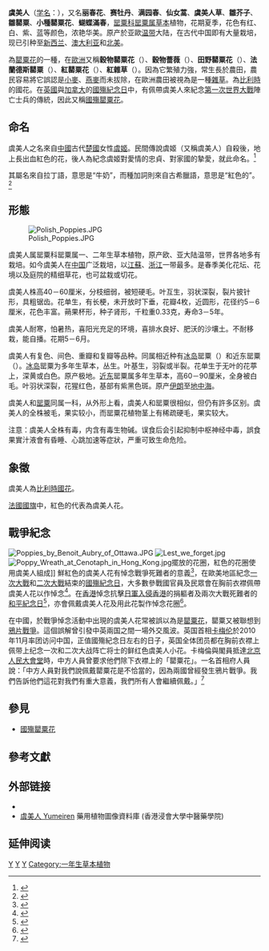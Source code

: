 {{noteTA
|G1=Unit
}}
{{otheruses|虞美人|other=本頁面的介紹是罂粟科植物，同名或類似名的其它條目描述}}
{{Speciesbox
| name = 虞美人
| image = Papaver rhoeas - Köhler–s Medizinal-Pflanzen-101.jpg
| image_caption = 《科勒藥用植物》(1897), <br />''Papaver rhoeas''
| genus = Papaver sect. Rhoeadium
| species =rhoeas
| authority = [[卡尔·林奈|L.]]<ref>{{cite book |last=Linné |first=Carl von |title=Species Plantarum |year=1753 |location=Stockholm |publisher=Laurentius Salvius |pages=507 |url=http://biodiversitylibrary.org/page/358526 |access-date=2016-11-17 |archive-date=2021-05-02 |archive-url=https://web.archive.org/web/20210502161958/https://www.biodiversitylibrary.org/page/358526 |dead-url=no }}</ref>
}}

'''虞美人'''（[[学名|学名]]：''{{lang|la|Papaver rhoeas}}''），又名'''丽春花'''、'''赛牡丹'''、'''满园春'''、'''仙女蒿'''、'''虞美人草'''、'''雛芥子'''、'''雛罌粟'''、'''小種罌粟花'''、'''蝴蝶滿春'''，[[罂粟科|罂粟科]][[罂粟属|罂粟属]][[草本|草本]]植物，花期夏季，花色有红、白、紫、蓝等颜色，浓艳华美。原产於亚歐[[温带|温带]]大陆，在古代中国即有大量栽培，现已引种至[[新西兰|新西兰]]、[[澳大利亚|澳大利亚]]和[[北美|北美]]。

為[[罌粟花|罌粟花]]的一種，在[[歐洲|歐洲]]又稱'''穀物罌粟花'''（{{lang|en|corn poppy}}）、'''穀物薔薇'''（{{lang|en|corn rose}}）、'''田野罌粟花'''（{{lang|en|field poppy}}）、'''法蘭德斯罌粟'''（{{lang|en|Flanders poppy}}）、'''紅罌粟花'''（{{lang|en|red poppy}}）、'''紅雜草'''（{{lang|en|red weed}}）。因為它繁殖力強，常生長於農田，農民容易將它誤認是[[小麥|小麥]]、[[燕麥|燕麥]]而未拔除，在歐洲農田被視為是一種[[雜草|雜草]]。為[[比利時|比利時]]的國花。在[[英國|英國]]與[[加拿大|加拿大]]的[[國殤紀念日|國殤紀念日]]中，有佩帶虞美人來紀念[[第一次世界大戰|第一次世界大戰]]陣亡士兵的傳統，因此又稱[[國殤罌粟花|國殤罌粟花]]。

== 命名 ==
虞美人之名來自[[中國|中國]]古代[[楚國|楚國]]女性[[虞姬|虞姬]]。民間傳說虞姬（又稱虞美人）自殺後，地上長出血紅色的花，後人為紀念虞姬對愛情的忠貞、對家國的摯愛，就此命名。<ref>{{cite web|url=http://www.takungpao.com/culture/237140/2018/0819/204768.html|title=话说虞美人|author=李忆莙|publisher=大公网|date=2018年8月19日|language=zh-Hans|access-date=2018年11月10日|archive-date=2020年11月17日|archive-url=https://web.archive.org/web/20201117225412/http://www.takungpao.com/culture/237140/2018/0819/204768.html|dead-url=no}}</ref>

其屬名來自拉丁語，意思是“牛奶”，而種加詞則來自古希臘語，意思是“紅色的”。<ref name="kew">{{cite web|title=Papaver rhoeas (common poppy)|url=http://powo.science.kew.org/taxon/urn:lsid:ipni.org:names:306058-2|publisher=kew.org|accessdate=2017-01-24|archive-date=2020-11-17|archive-url=https://web.archive.org/web/20201117225421/http://powo.science.kew.org/taxon/urn:lsid:ipni.org:names:306058-2|dead-url=no}}</ref>

==形態==

[[File:Polish_Poppies.JPG|thumb]]

虞美人属罂粟科罂粟属一、二年生草本植物，原产欧、亚大陆温带，世界各地多有栽培。如今虞美人在[[中国|中国]]广泛栽培，以[[江蘇|江蘇]]、[[浙江|浙江]]一带最多。是春季美化花坛、花境以及庭院的精细草花，也可盆栽或切花。

虞美人株高40－60厘米，分枝细弱，被短硬毛。叶互生，羽状深裂，裂片披针形，具粗锯齿。花单生，有长梗，未开放时下垂，花瓣4枚，近圆形，花径约5－6厘米，花色丰富。蒴果杯形，种子肾形，千粒重0.33克，寿命3－5年。

虞美人耐寒，怕暑热，喜阳光充足的环境，喜排水良好、肥沃的沙壤土。不耐移栽，能自播。花期5－6月。

虞美人有复色、间色、重瓣和复瓣等品种。同属相近种有[[冰岛|冰岛]]罂粟（{{lang|en|P.nudicaule}}）和近东罂粟（{{lang|en|P.orientale}}）。[[冰岛|冰岛]]罂粟为多年生草本，丛生。叶基生，羽裂或半裂。花单生于无叶的花葶上，深黄或白色。原产极地。[[近东|近东]]罂粟属多年生草本，高60－90厘米，全身被白毛。叶羽状深裂，花猩红色，基部有紫黑色斑。原产[[伊朗|伊朗]]至[[地中海|地中海]]。

虞美人和[[罂粟|罂粟]]同属一科，从外形上看，虞美人和罂粟很相似，但仍有許多区别。虞美人的全株被毛，果实较小，而罂粟花植物茎上有稀疏硬毛，果实较大。

注意：虞美人全株有毒，内含有毒生物碱。误食后会引起抑制中枢神经中毒，誤食果實汁液會有昏睡、心跳加速等症狀，严重可致生命危险。

==象徵==
虞美人為[[比利時|比利時]][[國花|國花]]。

[[法國國旗|法國國旗]]中，紅色的代表為虞美人花。{{citation needed}}

== 戰爭紀念 ==
[[File:Poppies_by_Benoit_Aubry_of_Ottawa.JPG|thumb]]
[[File:Lest_we_forget.jpg|thumb]]
[[File:Poppy_Wreath_at_Cenotaph_in_Hong_Kong.jpg|thumb]]擺放的花圈，紅色的花圈使用虞美人組成]]
鮮紅色的虞美人花有悼念戰爭死難者的意義<ref>{{cite news |title=倫敦塔虞美人花海　紀念一戰陣亡士兵 |url=https://hk.on.cc/int/bkn/cnt/news/20141111/bknint-20141111043212679-1111_17011_001.html |work=東方日報 |date=2014-11-11 |accessdate=2018-11-20 |archive-date=2020-11-17 |archive-url=https://web.archive.org/web/20201117225429/https://hk.on.cc/int/bkn/cnt/news/20141111/bknint-20141111043212679-1111_17011_001.html |dead-url=no }}</ref>，在歐美地區紀念[[第一次世界大戰|一次大戰]]和[[第二次世界大戰|二次大戰]]結束的[[國殤紀念日|國殤紀念日]]，大多數參戰國官員及民眾會在胸前衣襟佩帶虞美人花以作悼念<ref>{{cite news |title=國殤紀念日 查理斯將代英女皇獻花 |url=https://www.singtaousa.com/%E5%8D%B3%E6%99%82/%E5%8D%B3%E6%99%82%E5%9C%8B%E9%9A%9B/368774-%E5%9C%8B%E6%AE%A4%E7%B4%80%E5%BF%B5%E6%97%A5-%E6%9F%A5%E7%90%86%E6%96%AF%E5%B0%87%E4%BB%A3%E8%8B%B1%E5%A5%B3%E7%9A%87%E7%8D%BB%E8%8A%B1/ |work=星島日報 |date=2017-11-11 |accessdate=2018-11-20 |archive-date=2020-11-17 |archive-url=https://web.archive.org/web/20201117225425/https://www.singtaousa.com/%E5%8D%B3%E6%99%82/%E5%8D%B3%E6%99%82%E5%9C%8B%E9%9A%9B/368774-%E5%9C%8B%E6%AE%A4%E7%B4%80%E5%BF%B5%E6%97%A5-%E6%9F%A5%E7%90%86%E6%96%AF%E5%B0%87%E4%BB%A3%E8%8B%B1%E5%A5%B3%E7%9A%87%E7%8D%BB%E8%8A%B1/ |dead-url=no }}</ref>。在[[香港|香港]]悼念抗擊[[香港保衛戰|日軍入侵香港]]的捐軀者及兩次大戰死難者的[[和平紀念日_(香港)|和平紀念日]]<ref>{{cite news |title=一戰停戰一世紀 白頭洋漢中環賣紅花 訴說被遺忘的香港魂 |url=https://www.hk01.com/%E7%A4%BE%E5%8D%80%E5%B0%88%E9%A1%8C/257531/%E4%B8%80%E6%88%B0%E5%81%9C%E6%88%B0%E4%B8%80%E4%B8%96%E7%B4%80-%E7%99%BD%E9%A0%AD%E6%B4%8B%E6%BC%A2%E4%B8%AD%E7%92%B0%E8%B3%A3%E7%B4%85%E8%8A%B1-%E8%A8%B4%E8%AA%AA%E8%A2%AB%E9%81%BA%E5%BF%98%E7%9A%84%E9%A6%99%E6%B8%AF%E9%AD%82 |work=香港01 |date=2018-11-10 |accessdate=2018-11-20 |archive-date=2018-11-21 |archive-url=https://web.archive.org/web/20181121021912/https://www.hk01.com/%E7%A4%BE%E5%8D%80%E5%B0%88%E9%A1%8C/257531/%E4%B8%80%E6%88%B0%E5%81%9C%E6%88%B0%E4%B8%80%E4%B8%96%E7%B4%80-%E7%99%BD%E9%A0%AD%E6%B4%8B%E6%BC%A2%E4%B8%AD%E7%92%B0%E8%B3%A3%E7%B4%85%E8%8A%B1-%E8%A8%B4%E8%AA%AA%E8%A2%AB%E9%81%BA%E5%BF%98%E7%9A%84%E9%A6%99%E6%B8%AF%E9%AD%82 |dead-url=no }}</ref>，亦會佩戴虞美人花及用此花製作悼念花圈<ref>{{cite news |title=和平紀念日悼念世界大戰結束 向捐軀軍人平民致敬 |url=https://hk.news.appledaily.com/local/realtime/article/20161114/55914333 |work=蘋果日報 |date=2016-11-14 |accessdate=2018-11-20 |archive-date=2020-04-17 |archive-url=https://web.archive.org/web/20200417080844/https://hk.news.appledaily.com/local/realtime/article/20161114/55914333 |dead-url=no }}</ref>。

在中國，於戰爭悼念活動中出現的虞美人花常被誤以為是[[罌粟花|罌粟花]]，罌粟又被聯想到[[鴉片戰爭|鴉片戰爭]]。這個誤解曾引發中英兩国之間一場外交風波。英国首相[[卡梅伦|卡梅伦]]於2010年11月率团访问中国，正值國殤紀念日左右的日子，英国全体团员都在胸前衣襟上佩带上纪念一次和二次大战阵亡将士的鲜红色虞美人小花。卡梅倫與閣員抵達[[北京|北京]][[人民大會堂|人民大會堂]]時，中方人員曾要求他們除下衣襟上的「罌粟花」。一名首相府人員說：「中方人員對我們說佩戴罌粟花是不恰當的，因為兩國曾經發生鴉片戰爭。我們告訴他們這花對我們有重大意義，我們所有人會繼續佩戴。」<ref>{{Cite web|url=http://www.bbc.co.uk/zhongwen/simp/uk/2010/11/101110_press_review.shtml|title=卡梅伦呼吁中国政改是“外交赌博”|publisher=BBC 中文网|date=2010年11月10日|language=zh-Hans|access-date=2018年8月7日|archive-date=2010年11月13日|archive-url=https://web.archive.org/web/20101113053153/http://www.bbc.co.uk/zhongwen/simp/uk/2010/11/101110_press_review.shtml|dead-url=no}}</ref>

== 參見 ==
*[[國殤罌粟花|國殤罌粟花]]

== 參考文獻 ==
{{reflist|2}}

== 外部链接 ==
*{{CVH|Papaver rhoeas}}{{zh-cn}}
* [http://libproject.hkbu.edu.hk/was40/detail?lang=ch&channelid=1288&searchword=herb_id=D00666 虞美人 Yumeiren]{{Wayback|url=http://libproject.hkbu.edu.hk/was40/detail?lang=ch&channelid=1288&searchword=herb_id=D00666 |date=20190725172647 }} 藥用植物圖像資料庫 (香港浸會大學中醫藥學院) {{zh-hant}}{{en}}

== 延伸阅读 ==
{{Wikisource further reading}}

{{Commons|Papaver rhoeas}}
{{Taxonbar|from=Q130201}}

[[Category:罂粟属|Y]]
[[Category:有毒植物|Y]]
[[Category:卡尔·林奈命名的生物分类|Y]]
[[Category:一年生草本植物|Category:一年生草本植物]]